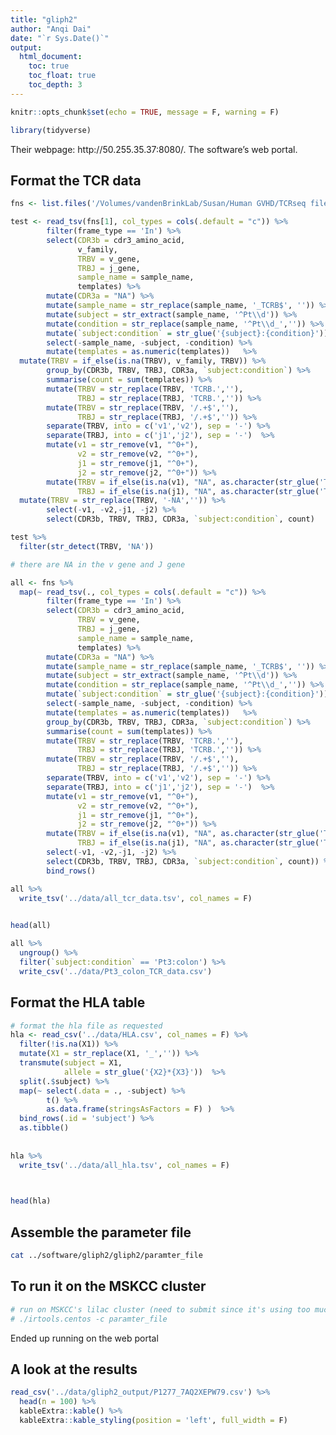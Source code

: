 ```yaml
---
title: "gliph2"
author: "Anqi Dai"
date: "`r Sys.Date()`"
output:
  html_document:
    toc: true
    toc_float: true
    toc_depth: 3
---
```


```r
knitr::opts_chunk$set(echo = TRUE, message = F, warning = F)
```

```r
library(tidyverse)
```

Their webpage: http://50.255.35.37:8080/. The software's web portal.

## Format the TCR data

```r
fns <- list.files('/Volumes/vandenBrinkLab/Susan/Human GVHD/TCRseq files/', full.names = T)

test <- read_tsv(fns[1], col_types = cols(.default = "c")) %>% 
        filter(frame_type == 'In') %>% 
        select(CDR3b = cdr3_amino_acid,
               v_family,
               TRBV = v_gene,
               TRBJ = j_gene,
               sample_name = sample_name,
               templates) %>% 
        mutate(CDR3a = "NA") %>% 
        mutate(sample_name = str_replace(sample_name, '_TCRB$', '')) %>% 
        mutate(subject = str_extract(sample_name, '^Pt\\d')) %>% 
        mutate(condition = str_replace(sample_name, '^Pt\\d_','')) %>% 
        mutate(`subject:condition` = str_glue('{subject}:{condition}')) %>% 
        select(-sample_name, -subject, -condition) %>% 
        mutate(templates = as.numeric(templates))   %>% 
  mutate(TRBV = if_else(is.na(TRBV), v_family, TRBV)) %>% 
        group_by(CDR3b, TRBV, TRBJ, CDR3a, `subject:condition`) %>% 
        summarise(count = sum(templates)) %>% 
        mutate(TRBV = str_replace(TRBV, 'TCRB.',''),
               TRBJ = str_replace(TRBJ, 'TCRB.','')) %>% 
        mutate(TRBV = str_replace(TRBV, '/.+$',''),
               TRBJ = str_replace(TRBJ, '/.+$','')) %>% 
        separate(TRBV, into = c('v1','v2'), sep = '-') %>% 
        separate(TRBJ, into = c('j1','j2'), sep = '-')  %>% 
        mutate(v1 = str_remove(v1, "^0+"),
               v2 = str_remove(v2, "^0+"),
               j1 = str_remove(j1, "^0+"),
               j2 = str_remove(j2, "^0+")) %>% 
        mutate(TRBV = if_else(is.na(v1), "NA", as.character(str_glue('TRBV{v1}-{v2}'))),
               TRBJ = if_else(is.na(j1), "NA", as.character(str_glue('TRBJ{j1}-{j2}'))))  %>%
  mutate(TRBV = str_replace(TRBV, '-NA','')) %>% 
        select(-v1, -v2,-j1, -j2) %>% 
        select(CDR3b, TRBV, TRBJ, CDR3a, `subject:condition`, count)

test %>% 
  filter(str_detect(TRBV, 'NA'))
```


```r
# there are NA in the v gene and J gene

all <- fns %>% 
  map(~ read_tsv(., col_types = cols(.default = "c")) %>% 
        filter(frame_type == 'In') %>% 
        select(CDR3b = cdr3_amino_acid,
               TRBV = v_gene,
               TRBJ = j_gene,
               sample_name = sample_name,
               templates) %>% 
        mutate(CDR3a = "NA") %>% 
        mutate(sample_name = str_replace(sample_name, '_TCRB$', '')) %>% 
        mutate(subject = str_extract(sample_name, '^Pt\\d')) %>% 
        mutate(condition = str_replace(sample_name, '^Pt\\d_','')) %>% 
        mutate(`subject:condition` = str_glue('{subject}:{condition}')) %>% 
        select(-sample_name, -subject, -condition) %>% 
        mutate(templates = as.numeric(templates))   %>% 
        group_by(CDR3b, TRBV, TRBJ, CDR3a, `subject:condition`) %>% 
        summarise(count = sum(templates)) %>% 
        mutate(TRBV = str_replace(TRBV, 'TCRB.',''),
               TRBJ = str_replace(TRBJ, 'TCRB.','')) %>% 
        mutate(TRBV = str_replace(TRBV, '/.+$',''),
               TRBJ = str_replace(TRBJ, '/.+$','')) %>% 
        separate(TRBV, into = c('v1','v2'), sep = '-') %>% 
        separate(TRBJ, into = c('j1','j2'), sep = '-')  %>% 
        mutate(v1 = str_remove(v1, "^0+"),
               v2 = str_remove(v2, "^0+"),
               j1 = str_remove(j1, "^0+"),
               j2 = str_remove(j2, "^0+")) %>% 
        mutate(TRBV = if_else(is.na(v1), "NA", as.character(str_glue('TRBV{v1}-{v2}'))),
               TRBJ = if_else(is.na(j1), "NA", as.character(str_glue('TRBJ{j1}-{j2}'))))  %>% 
        select(-v1, -v2,-j1, -j2) %>% 
        select(CDR3b, TRBV, TRBJ, CDR3a, `subject:condition`, count)) %>% 
        bind_rows()

all %>% 
  write_tsv('../data/all_tcr_data.tsv', col_names = F)
  

head(all)

all %>% 
  ungroup() %>% 
  filter(`subject:condition` == 'Pt3:colon') %>% 
  write_csv('../data/Pt3_colon_TCR_data.csv')
```

## Format the HLA table

```r
# format the hla file as requested
hla <- read_csv('../data/HLA.csv', col_names = F) %>% 
  filter(!is.na(X1)) %>% 
  mutate(X1 = str_replace(X1, '_','')) %>% 
  transmute(subject = X1,
            allele = str_glue('{X2}*{X3}'))  %>% 
  split(.$subject) %>% 
  map(~ select(.data = ., -subject) %>% 
        t() %>% 
        as.data.frame(stringsAsFactors = F) )  %>% 
  bind_rows(.id = 'subject') %>% 
  as.tibble()
  
  
hla %>% 
  write_tsv('../data/all_hla.tsv', col_names = F)
  


head(hla)
```

## Assemble the parameter file

```bash
cat ../software/gliph2/gliph2/paramter_file
```

## To run it on the MSKCC cluster 

```r
# run on MSKCC's lilac cluster (need to submit since it's using too much memory)
# ./irtools.centos -c paramter_file
```

Ended up running on the web portal

## A look at the results

```r
read_csv('../data/gliph2_output/P1277_7AQ2XEPW79.csv') %>% 
  head(n = 100) %>% 
  kableExtra::kable() %>% 
  kableExtra::kable_styling(position = 'left', full_width = F)
```




